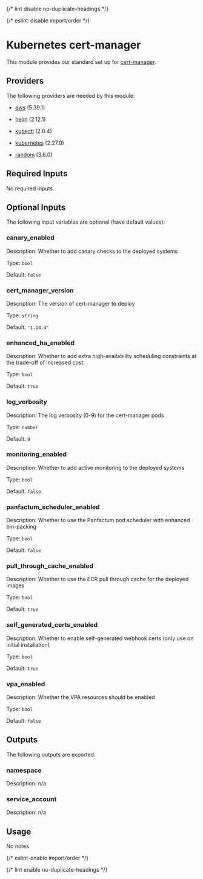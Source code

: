 
{/* lint disable no-duplicate-headings */}

{/* eslint-disable import/order */}
<ModuleHeader name="kube_cert_manager" sourceHref="https://github.com/Panfactum/stack/tree/__PANFACTUM_VERSION_MAIN__/packages/infrastructure/kube_cert_manager" status="stable" type="direct"/>

# Kubernetes cert-manager

This module provides our standard set up for [cert-manager](https://cert-manager.io/).

## Providers

The following providers are needed by this module:

- [aws](https://registry.terraform.io/providers/hashicorp/aws/5.39.1/docs) (5.39.1)

- [helm](https://registry.terraform.io/providers/hashicorp/helm/2.12.1/docs) (2.12.1)

- [kubectl](https://registry.terraform.io/providers/alekc/kubectl/2.0.4/docs) (2.0.4)

- [kubernetes](https://registry.terraform.io/providers/hashicorp/kubernetes/2.27.0/docs) (2.27.0)

- [random](https://registry.terraform.io/providers/hashicorp/random/3.6.0/docs) (3.6.0)

## Required Inputs

No required inputs.

## Optional Inputs

The following input variables are optional (have default values):

### canary\_enabled

Description: Whether to add canary checks to the deployed systems

Type: `bool`

Default: `false`

### cert\_manager\_version

Description: The version of cert-manager to deploy

Type: `string`

Default: `"1.14.4"`

### enhanced\_ha\_enabled

Description: Whether to add extra high-availability scheduling constraints at the trade-off of increased cost

Type: `bool`

Default: `true`




### log\_verbosity

Description: The log verbosity (0-9) for the cert-manager pods

Type: `number`

Default: `0`

### monitoring\_enabled

Description: Whether to add active monitoring to the deployed systems

Type: `bool`

Default: `false`

### panfactum\_scheduler\_enabled

Description: Whether to use the Panfactum pod scheduler with enhanced bin-packing

Type: `bool`

Default: `false`





### pull\_through\_cache\_enabled

Description: Whether to use the ECR pull through cache for the deployed images

Type: `bool`

Default: `true`


### self\_generated\_certs\_enabled

Description: Whether to enable self-generated webhook certs (only use on initial installation)

Type: `bool`

Default: `true`

### vpa\_enabled

Description: Whether the VPA resources should be enabled

Type: `bool`

Default: `false`

## Outputs

The following outputs are exported:

### namespace

Description: n/a

### service\_account

Description: n/a

## Usage

No notes

{/* eslint-enable import/order */}

{/* lint enable no-duplicate-headings */}
